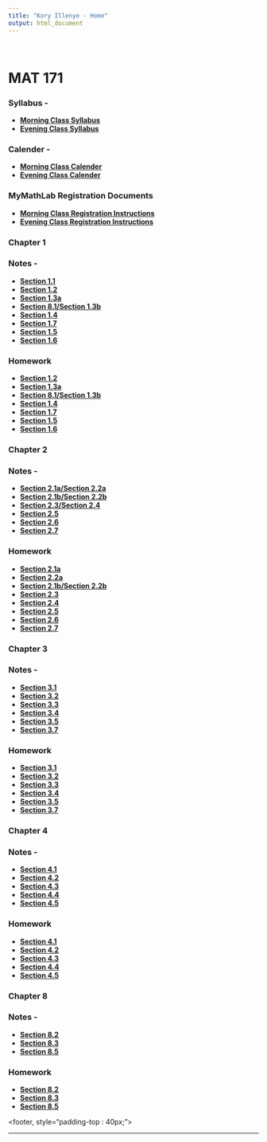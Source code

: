 ```yaml
---
title: "Kory Illenye - Home"
output: html_document
---
```


<style type="text/css">
.title {
  display: none;
}

#getting-started img {
  margin-right: 10px;
}

</style>
<BR>

# MAT 171

### Syllabus -

* **[Morning Class Syllabus](./Resources/syllabusMAT171summer2018Morning.pdf)**
* **[Evening Class Syllabus](./Resources/syllabusMAT171summer2018Evening.pdf)**

### Calender -

* **[Morning Class Calender](./Resources/morningCalender.pdf)**
* **[Evening Class Calender](./Resources/eveningCalender.pdf)**

### MyMathLab Registration Documents

* **[Morning Class Registration Instructions](./Resources/regC30.pdf)**
* **[Evening Class Registration Instructions](./Resources/regC36.pdf)**

 

### Chapter 1
### Notes -
* **[Section 1.1](./Resources/MAT171blitzSectionNotes11Empty.pdf)**
* **[Section 1.2](./Resources/MAT171blitzSectionNotes12Empty.pdf)**
* **[Section 1.3a](./Resources/MAT171blitzSectionNotes13aEmpty.pdf)**
* **[Section 8.1/Section 1.3b](./Resources/MAT171blitzSectionNotes81and13bEmpty.pdf)**
* **[Section 1.4](./Resources/MAT171blitzSectionNotes14Empty.pdf)**
* **[Section 1.7](./Resources/MAT171blitzSectionNotes17Empty.pdf)**
* **[Section 1.5](./Resources/MAT171blitzSectionNotes15Empty.pdf)**
* **[Section 1.6](./Resources/MAT171blitzSectionNotes16Empty.pdf)**

### Homework

* **[Section 1.2](./Resources/MAT171blitzSectionHW12.pdf)**
* **[Section 1.3a](./Resources/MAT171blitzSectionHW13.pdf)**
* **[Section 8.1/Section 1.3b](./Resources/MAT171blitzSectionHW81and13b.pdf)**
* **[Section 1.4](./Resources/MAT171blitzSectionHW14.pdf)**
* **[Section 1.7](./Resources/MAT171blitzSectionHW17.pdf)**
* **[Section 1.5](./Resources/MAT171blitzSectionHW15.pdf)**
* **[Section 1.6](./Resources/MAT171blitzSectionHW16.pdf)**

### Chapter 2
### Notes -
* **[Section 2.1a/Section 2.2a](./Resources/MAT171blitzSectionNotes21and22aredo.pdf)**
* **[Section 2.1b/Section 2.2b](./Resources/MAT171blitzSectionNotes21and22bredo.pdf)**
* **[Section 2.3/Section 2.4](./Resources/MAT171blitzSectionNotes23and24redo.pdf)**
* **[Section 2.5](./Resources/MAT171blitzSectionNotes25redo.pdf)**
* **[Section 2.6](./Resources/MAT171blitzSectionNotes26redo.pdf)**
* **[Section 2.7](./Resources/MAT171blitzSectionNotes27redo.pdf)**


### Homework

* **[Section 2.1a](./Resources/MAT171blitzSectionHW21a.pdf)**
* **[Section 2.2a](./Resources/MAT171blitzSectionHW22a.pdf)**
* **[Section 2.1b/Section 2.2b](./Resources/MAT171blitzSectionHW2122b.pdf)**
* **[Section 2.3](./Resources/MAT171blitzSectionHW23.pdf)**
* **[Section 2.4](./Resources/MAT171blitzSectionHW24.pdf)**
* **[Section 2.5](./Resources/MAT171blitzSectionHW25.pdf)**
* **[Section 2.6](./Resources/MAT171blitzSectionHW26.pdf)**
* **[Section 2.7](./Resources/MAT171blitzSectionHW27.pdf)**

### Chapter 3
### Notes -
* **[Section 3.1](./Resources/MAT171blitzSectionNotes31Empty.pdf)**
* **[Section 3.2](./Resources/MAT171blitzSectionNotes32Empty.pdf)**
* **[Section 3.3](./Resources/MAT171blitzSectionNotes33Empty.pdf)**
* **[Section 3.4](./Resources/MAT171blitzSectionNotes34Empty.pdf)**
* **[Section 3.5](./Resources/MAT171blitzSectionNotes35Empty.pdf)**
* **[Section 3.7](./Resources/MAT171blitzSectionNotes37Empty.pdf)**

### Homework

* **[Section 3.1](./Resources/MAT171blitzSectionHW31.pdf)**
* **[Section 3.2](./Resources/MAT171blitzSectionHW32.pdf)**
* **[Section 3.3](./Resources/MAT171blitzSectionHW33.pdf)**
* **[Section 3.4](./Resources/MAT171blitzSectionHW34.pdf)**
* **[Section 3.5](./Resources/MAT171blitzSectionHW35.pdf)**
* **[Section 3.7](./Resources/MAT171blitzSectionHW37.pdf)**

### Chapter 4
### Notes -
* **[Section 4.1](./Resources/MAT171blitzSectionNotes41Empty.pdf)**
* **[Section 4.2](./Resources/MAT171blitzSectionNotes42Empty.pdf)**
* **[Section 4.3](./Resources/MAT171blitzSectionNotes43Empty.pdf)**
* **[Section 4.4](./Resources/MAT171blitzSectionNotes44Empty.pdf)**
* **[Section 4.5](./Resources/MAT171blitzSectionNotes45Empty.pdf)**


### Homework

* **[Section 4.1](./Resources/MAT171blitzSectionHW41.pdf)**
* **[Section 4.2](./Resources/MAT171blitzSectionHW42.pdf)**
* **[Section 4.3](./Resources/MAT171blitzSectionHW43.pdf)**
* **[Section 4.4](./Resources/MAT171blitzSectionHW44.pdf)**
* **[Section 4.5](./Resources/MAT171blitzSectionHW45.pdf)**

### Chapter 8
### Notes -

* **[Section 8.2](./Resources/MAT171blitzSectionNotes82Empty.pdf)**
* **[Section 8.3](./Resources/MAT171blitzSectionNotes83Empty.pdf)**
* **[Section 8.5](./Resources/MAT171blitzSectionNotes85Empty.pdf)**


### Homework


* **[Section 8.2](./Resources/MAT171blitzSectionHW82.pdf)**
* **[Section 8.3](./Resources/MAT171blitzSectionHW83.pdf)**
* **[Section 8.5](./Resources/MAT171blitzSectionHW85.pdf)**


<footer, style="padding-top : 40px;">
<center>

-------







</center>
</footer>